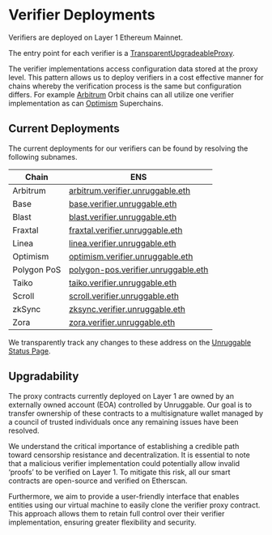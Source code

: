 # Verifier Deployments

Verifiers are deployed on Layer 1 Ethereum Mainnet.

The entry point for each verifier is a [TransparentUpgradeableProxy](https://docs.openzeppelin.com/contracts/5.x/api/proxy#TransparentUpgradeableProxy). 

The verifier implementations access configuration data stored at the proxy level. This pattern allows us to deploy verifiers in a cost effective manner for chains whereby the verification process is the same but configuration differs. For example [Arbitrum](/chains/arbitrum) Orbit chains can all utilize one verifier implementation as can [Optimism](/chains/optimism) Superchains.

## Current Deployments

The current deployments for our verifiers can be found by resolving the following subnames.

| Chain | ENS |
|-------|---|
| Arbitrum | [arbitrum.verifier.unruggable.eth](https://ethtools.com/ethereum-name-service/ens-whois/arbitrum.verifier.unruggable.eth) |
| Base | [base.verifier.unruggable.eth](https://ethtools.com/ethereum-name-service/ens-whois/base.verifier.unruggable.eth) |
| Blast | [blast.verifier.unruggable.eth](https://ethtools.com/ethereum-name-service/ens-whois/blast.verifier.unruggable.eth) |
| Fraxtal | [fraxtal.verifier.unruggable.eth](https://ethtools.com/ethereum-name-service/ens-whois/fraxtal.verifier.unruggable.eth) |
| Linea | [linea.verifier.unruggable.eth](https://ethtools.com/ethereum-name-service/ens-whois/linea.verifier.unruggable.eth)|
| Optimism | [optimism.verifier.unruggable.eth](https://ethtools.com/ethereum-name-service/ens-whois/optimism.verifier.unruggable.eth)|
| Polygon PoS | [polygon-pos.verifier.unruggable.eth](https://ethtools.com/ethereum-name-service/ens-whois/polygon-pos.verifier.unruggable.eth)|
| Taiko | [taiko.verifier.unruggable.eth](https://ethtools.com/ethereum-name-service/ens-whois/taiko.verifier.unruggable.eth)|
| Scroll | [scroll.verifier.unruggable.eth](https://ethtools.com/ethereum-name-service/ens-whois/scroll.verifier.unruggable.eth)|
| zkSync | [zksync.verifier.unruggable.eth](https://ethtools.com/ethereum-name-service/ens-whois/zksync.verifier.unruggable.eth)|
| Zora | [zora.verifier.unruggable.eth](https://ethtools.com/ethereum-name-service/ens-whois/zora.verifier.unruggable.eth)|

We transparently track any changes to these address on the [Unruggable Status Page](https://status.unruggable.com/).

## Upgradability

The proxy contracts currently deployed on Layer 1 are owned by an externally owned account (EOA) controlled by Unruggable. Our goal is to transfer ownership of these contracts to a multisignature wallet managed by a council of trusted individuals once any remaining issues have been resolved.

We understand the critical importance of establishing a credible path toward censorship resistance and decentralization. It is essential to note that a malicious verifier implementation could potentially allow invalid ‘proofs’ to be verified on Layer 1. To mitigate this risk, all our smart contracts are open-source and verified on Etherscan.

Furthermore, we aim to provide a user-friendly interface that enables entities using our virtual machine to easily clone the verifier proxy contract. This approach allows them to retain full control over their verifier implementation, ensuring greater flexibility and security.
